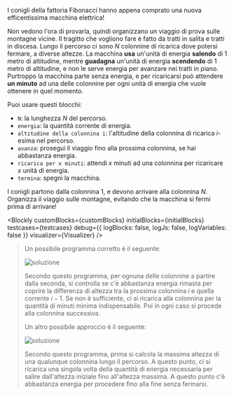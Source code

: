 
I conigli della fattoria Fibonacci hanno appena comprato una nuova efficentissima macchina elettrica!

Non vedono l'ora di provarla, quindi organizzano un viaggio di prova sulle montagne vicine. Il tragitto che vogliono fare è fatto da tratti in salita e tratti in discesa.
Lungo il percorso ci sono $N$ colonnine di ricarica dove potersi fermare, a diverse altezze. La macchina **usa** un'unità di energia **salendo** di $1$ metro di altitudine,
mentre **guadagna** un'unità di energia **scendendo** di $1$ metro di altitudine, e non le serve energia per avanzare nei tratti in piano.
Purtroppo la macchina parte senza energia, e per ricaricarsi può attendere **un minuto** ad una delle colonnine per ogni unità di energia che vuole ottenere in quel momento.

Puoi usare questi blocchi:

- `N`: la lunghezza $N$ del percorso.
- `energia`: la quantità corrente di energia.
- `altitudine della colonnina i`: l'altitudine della colonnina di ricarica $i$-esima nel percorso.
- `avanza`: prosegui il viaggio fino alla prossima colonnina, se hai abbastanza energia.
- `ricarica per x minuti`: attendi $x$ minuti ad una colonnina per ricaricare $x$ unità di energia.
- `termina`: spegni la macchina.

I conigli partono dalla colonnina 1, e devono arrivare alla colonnina $N$.
Organizza il viaggio sulle montagne, evitando che la macchina si fermi prima di arrivare!

<Blockly
  customBlocks={customBlocks}
  initialBlocks={initialBlocks}
  testcases={testcases}
  debug={{ logBlocks: false, logJs: false, logVariables: false }}
  visualizer={Visualizer}
/>

> Un possibile programma corretto è il seguente:
>
> ![soluzione](sol1.png)
>
> Secondo questo programma, per ognuna delle colonnine a partire dalla seconda, si controlla
> se c'è abbastanza energia rimasta per coprire la differenza di altezza tra la prossima
> colonnina $i$ e quella corrente $i-1$. Se non è sufficiente, ci si ricarica
> alla colonnina per la quantità di minuti minima indispensabile. Poi in ogni
> caso si procede alla colonnina successiva.
>
> Un altro possibile approccio è il seguente:
>
> ![soluzione](sol2.png)
>
> Secondo questo programma, prima si calcola la massima altezza di una qualunque colonnina
> lungo il percorso. A questo punto, ci si ricarica una singola volta della quantità di energia
> necessaria per salire dall'altezza iniziale fino all'altezza massima. A questo punto c'è
> abbastanza energia per procedere fino alla fine senza fermarsi.
